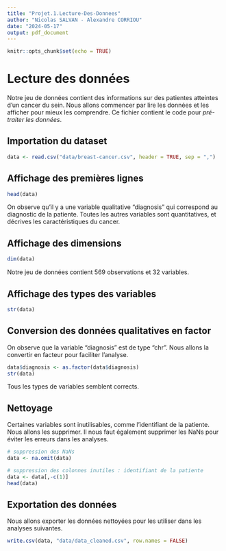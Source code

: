 ---
title: "Projet.1.Lecture-Des-Donnees"
author: "Nicolas SALVAN - Alexandre CORRIOU"
date: "2024-05-17"
output: pdf_document
---

```{r setup, include=FALSE}
knitr::opts_chunk$set(echo = TRUE)
```

# Lecture des données

Notre jeu de données contient des informations sur des patientes atteintes d'un cancer du sein. Nous allons commencer par lire les données et les afficher pour mieux les comprendre. Ce fichier contient le code pour *pré-traiter les données*.

## Importation du dataset 

```{r}
data <- read.csv("data/breast-cancer.csv", header = TRUE, sep = ",")
```

## Affichage des premières lignes

```{r}
head(data)
```

On observe qu'il y a une variable qualitative "diagnosis" qui correspond au diagnostic de la patiente. Toutes les autres variables sont quantitatives, et décrives les caractéristiques du cancer. 

## Affichage des dimensions

```{r}
dim(data)
```
Notre jeu de données contient 569 observations et 32 variables. 

## Affichage des types des variables 

```{r}
str(data)
```

## Conversion des données qualitatives en factor

On observe que la variable "diagnosis" est de type "chr". Nous allons la convertir en facteur pour faciliter l'analyse.

```{r}
data$diagnosis <- as.factor(data$diagnosis)
str(data)
```

Tous les types de variables semblent corrects.

## Nettoyage 

Certaines variables sont inutilisables, comme l'identifiant de la patiente. Nous allons les supprimer. Il nous faut également supprimer les NaNs pour éviter les erreurs dans les analyses.

```{r}
# suppression des NaNs
data <- na.omit(data)

# suppression des colonnes inutiles : identifiant de la patiente 
data <- data[,-c(1)]
head(data)
```

## Exportation des données 

Nous allons exporter les données nettoyées pour les utiliser dans les analyses suivantes. 

```{r}
write.csv(data, "data/data_cleaned.csv", row.names = FALSE)
```

